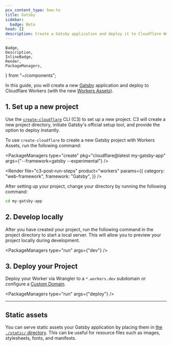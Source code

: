 ```yaml
---
pcx_content_type: how-to
title: Gatsby
sidebar:
  badge: Beta
head: []
description: Create a Gatsby application and deploy it to Cloudflare Workers with Workers Assets.
---
```


	Badge,
	Description,
	InlineBadge,
	Render,
	PackageManagers,
} from "~/components";

In this guide, you will create a new [Gatsby](https://www.gatsbyjs.com/) application and deploy to Cloudflare Workers (with the new [<InlineBadge preset="beta" /> Workers Assets](/workers/configuration/assets/)).

## 1. Set up a new project

Use the [`create-cloudflare`](https://www.npmjs.com/package/create-cloudflare) CLI (C3) to set up a new project. C3 will create a new project directory, initiate Gatsby's official setup tool, and provide the option to deploy instantly.

To use `create-cloudflare` to create a new Gatsby project with <InlineBadge preset="beta" /> Workers Assets, run the following command:

<PackageManagers
	type="create"
	pkg="cloudflare@latest my-gatsby-app"
	args={"--framework=gatsby --experimental"}
/>

<Render
	file="c3-post-run-steps"
	product="workers"
	params={{
		category: "web-framework",
		framework: "Gatsby",
	}}
/>

After setting up your project, change your directory by running the following command:

```sh
cd my-gatsby-app
```

## 2. Develop locally

After you have created your project, run the following command in the project directory to start a local server. This will allow you to preview your project locally during development.

<PackageManagers type="run" args={"dev"} />

## 3. Deploy your Project

Deploy your Worker via Wrangler to a `*.workers.dev` subdomain or configure a [Custom Domain](/workers/configuration/routing/custom-domains/).

<PackageManagers type="run" args={"deploy"} />

---

## Static assets

You can serve static assets your Gatsby application by placing them in [the `./static/` directory](https://www.gatsbyjs.com/docs/how-to/images-and-media/static-folder/). This can be useful for resource files such as images, stylesheets, fonts, and manifests.
